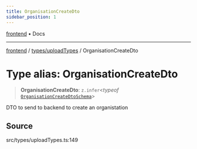 ```yaml
---
title: OrganisationCreateDto
sidebar_position: 1
---
```


[frontend](../../..) • Docs

***

[frontend](../../..) / [types/uploadTypes](..) / OrganisationCreateDto

# Type alias: OrganisationCreateDto

> **OrganisationCreateDto**: `z.infer`\<*typeof* [`OrganisationCreateDtoSchema`](../variables/OrganisationCreateDtoSchema)\>

DTO to send to backend to create an organistation

## Source

src/types/uploadTypes.ts:149
